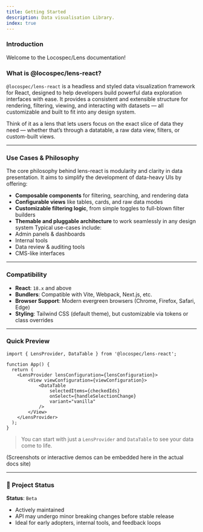 ```yaml
---
title: Getting Started
description: Data visualisation Library.
index: true
---
```



### Introduction
Welcome to the Locospec/Lens documentation!

### What is @locospec/lens-react?
`@locospec/lens-react` is a headless and styled data visualization framework for React, designed to help developers build powerful data exploration interfaces with ease. It provides a consistent and extensible structure for rendering, filtering, viewing, and interacting with datasets — all customizable and built to fit into any design system.

Think of it as a lens that lets users focus on the exact slice of data they need — whether that’s through a datatable, a raw data view, filters, or custom-built views.

---

### Use Cases & Philosophy

The core philosophy behind lens-react is modularity and clarity in data presentation. It aims to simplify the development of data-heavy UIs by offering:

- **Composable components** for filtering, searching, and rendering data
- **Configurable views** like tables, cards, and raw data modes
- **Customizable filtering logic**, from simple toggles to full-blown filter builders
- **Themable and pluggable architecture** to work seamlessly in any design system
Typical use-cases include:
- Admin panels & dashboards
- Internal tools
- Data review & auditing tools
- CMS-like interfaces

---

### Compatibility

- **React**: `18.x` and above
- **Bundlers**: Compatible with Vite, Webpack, Next.js, etc.
- **Browser Support**: Modern evergreen browsers (Chrome, Firefox, Safari, Edge)
- **Styling**: Tailwind CSS (default theme), but customizable via tokens or class overrides

---

### Quick Preview

```tsx
import { LensProvider, DataTable } from '@locospec/lens-react';

function App() {
  return (
    <LensProvider lensConfiguration={lensConfiguration}>
        <View viewConfiguration={viewConfiguration}>
            <DataTable  
                selectedItems={checkedIds}
                onSelect={handleSelectionChange}
                variant="vanilla"
            />
        </View>    
    </LensProvider>
  );
}
```

> You can start with just a `LensProvider` and `DataTable` to see your data come to life.

(Screenshots or interactive demos can be embedded here in the actual docs site)

---

### 🚦 Project Status

**Status**: `Beta`

- Actively maintained
- API may undergo minor breaking changes before stable release
- Ideal for early adopters, internal tools, and feedback loops
